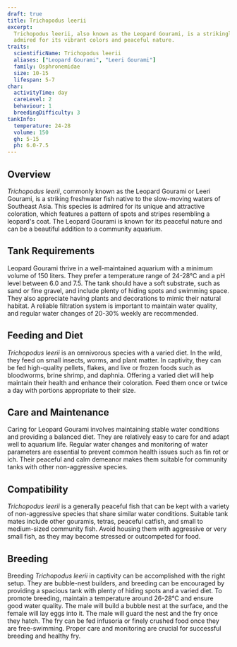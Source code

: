 ```yaml
---
draft: true
title: Trichopodus leerii
excerpt:
  Trichopodus leerii, also known as the Leopard Gourami, is a strikingly beautiful freshwater fish from Southeast Asia,
  admired for its vibrant colors and peaceful nature.
traits:
  scientificName: Trichopodus leerii
  aliases: ["Leopard Gourami", "Leeri Gourami"]
  family: Osphronemidae
  size: 10-15
  lifespan: 5-7
char:
  activityTime: day
  careLevel: 2
  behaviour: 1
  breedingDifficulty: 3
tankInfo:
  temperature: 24-28
  volume: 150
  gh: 5-15
  ph: 6.0-7.5
---
```


## Overview

_Trichopodus leerii_, commonly known as the Leopard Gourami or Leeri Gourami, is a striking freshwater fish native to
the slow-moving waters of Southeast Asia. This species is admired for its unique and attractive coloration, which
features a pattern of spots and stripes resembling a leopard's coat. The Leopard Gourami is known for its peaceful
nature and can be a beautiful addition to a community aquarium.

## Tank Requirements

Leopard Gourami thrive in a well-maintained aquarium with a minimum volume of 150 liters. They prefer a temperature
range of 24-28°C and a pH level between 6.0 and 7.5. The tank should have a soft substrate, such as sand or fine gravel,
and include plenty of hiding spots and swimming space. They also appreciate having plants and decorations to mimic their
natural habitat. A reliable filtration system is important to maintain water quality, and regular water changes of
20-30% weekly are recommended.

## Feeding and Diet

_Trichopodus leerii_ is an omnivorous species with a varied diet. In the wild, they feed on small insects, worms, and
plant matter. In captivity, they can be fed high-quality pellets, flakes, and live or frozen foods such as bloodworms,
brine shrimp, and daphnia. Offering a varied diet will help maintain their health and enhance their coloration. Feed
them once or twice a day with portions appropriate to their size.

## Care and Maintenance

Caring for Leopard Gourami involves maintaining stable water conditions and providing a balanced diet. They are
relatively easy to care for and adapt well to aquarium life. Regular water changes and monitoring of water parameters
are essential to prevent common health issues such as fin rot or ich. Their peaceful and calm demeanor makes them
suitable for community tanks with other non-aggressive species.

## Compatibility

_Trichopodus leerii_ is a generally peaceful fish that can be kept with a variety of non-aggressive species that share
similar water conditions. Suitable tank mates include other gouramis, tetras, peaceful catfish, and small to
medium-sized community fish. Avoid housing them with aggressive or very small fish, as they may become stressed or
outcompeted for food.

## Breeding

Breeding _Trichopodus leerii_ in captivity can be accomplished with the right setup. They are bubble-nest builders, and
breeding can be encouraged by providing a spacious tank with plenty of hiding spots and a varied diet. To promote
breeding, maintain a temperature around 26-28°C and ensure good water quality. The male will build a bubble nest at the
surface, and the female will lay eggs into it. The male will guard the nest and the fry once they hatch. The fry can be
fed infusoria or finely crushed food once they are free-swimming. Proper care and monitoring are crucial for successful
breeding and healthy fry.
